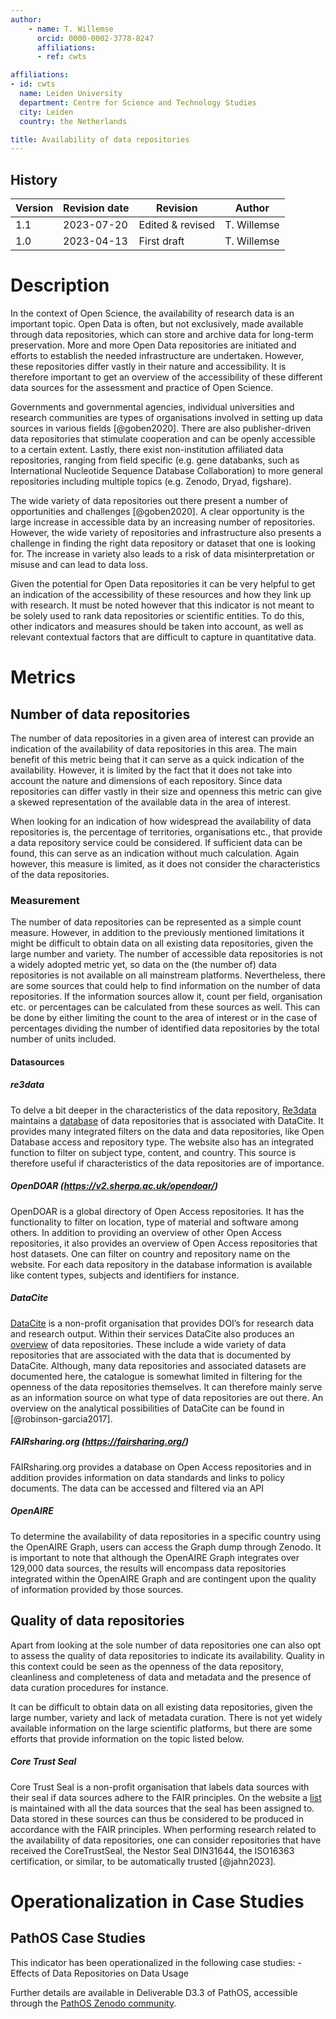 ```yaml
---
author:
    - name: T. Willemse
      orcid: 0000-0002-3778-8247
      affiliations:
      - ref: cwts

affiliations:
- id: cwts
  name: Leiden University
  department: Centre for Science and Technology Studies
  city: Leiden
  country: the Netherlands

title: Availability of data repositories
---
```



::: {.callout collapse="true"}


# History

| Version | Revision date | Revision         | Author      |
|---------|---------------|------------------|-------------|
| 1.1     | 2023-07-20    | Edited & revised | T. Willemse |
| 1.0     | 2023-04-13    | First draft      | T. Willemse |

:::

# Description

In the context of Open Science, the availability of research data is an important topic. Open Data is often, but not exclusively, made available through data repositories, which can store and archive data for long-term preservation. More and more Open Data repositories are initiated and efforts to establish the needed infrastructure are undertaken. However, these repositories differ vastly in their nature and accessibility. It is therefore important to get an overview of the accessibility of these different data sources for the assessment and practice of Open Science.

Governments and governmental agencies, individual universities and research communities are types of organisations involved in setting up data sources in various fields [@goben2020]. There are also publisher-driven data repositories that stimulate cooperation and can be openly accessible to a certain extent. Lastly, there exist non-institution affiliated data repositories, ranging from field specific (e.g. gene databanks, such as International Nucleotide Sequence Database Collaboration) to more general repositories including multiple topics (e.g. Zenodo, Dryad, figshare).

The wide variety of data repositories out there present a number of opportunities and challenges [@goben2020]. A clear opportunity is the large increase in accessible data by an increasing number of repositories. However, the wide variety of repositories and infrastructure also presents a challenge in finding the right data repository or dataset that one is looking for. The increase in variety also leads to a risk of data misinterpretation or misuse and can lead to data loss.

Given the potential for Open Data repositories it can be very helpful to get an indication of the accessibility of these resources and how they link up with research. It must be noted however that this indicator is not meant to be solely used to rank data repositories or scientific entities. To do this, other indicators and measures should be taken into account, as well as relevant contextual factors that are difficult to capture in quantitative data.

# Metrics

## Number of data repositories

The number of data repositories in a given area of interest can provide an indication of the availability of data repositories in this area. The main benefit of this metric being that it can serve as a quick indication of the availability. However, it is limited by the fact that it does not take into account the nature and dimensions of each repository. Since data repositories can differ vastly in their size and openness this metric can give a skewed representation of the available data in the area of interest.

When looking for an indication of how widespread the availability of data repositories is, the percentage of territories, organisations etc., that provide a data repository service could be considered. If sufficient data can be found, this can serve as an indication without much calculation. Again however, this measure is limited, as it does not consider the characteristics of the data repositories.

### Measurement

The number of data repositories can be represented as a simple count measure. However, in addition to the previously mentioned limitations it might be difficult to obtain data on all existing data repositories, given the large number and variety. The number of accessible data repositories is not a widely adopted metric yet, so data on the (the number of) data repositories is not available on all mainstream platforms. Nevertheless, there are some sources that could help to find information on the number of data repositories. If the information sources allow it, count per field, organisation etc. or percentages can be calculated from these sources as well. This can be done by either limiting the count to the area of interest or in the case of percentages dividing the number of identified data repositories by the total number of units included.

#### Datasources

##### re3data

To delve a bit deeper in the characteristics of the data repository, [Re3data](https://www.re3data.org/) maintains a [database](https://www.re3data.org/search?query=&contentTypes%5b%5d=Databases) of data repositories that is associated with DataCite. It provides many integrated filters on the data and data repositories, like Open Database access and repository type. The website also has an integrated function to filter on subject type, content, and country. This source is therefore useful if characteristics of the data repositories are of importance.

##### OpenDOAR (<https://v2.sherpa.ac.uk/opendoar/>)

OpenDOAR is a global directory of Open Access repositories. It has the functionality to filter on location, type of material and software among others. In addition to providing an overview of other Open Access repositories, it also provides an overview of Open Access repositories that host datasets. One can filter on country and repository name on the website. For each data repository in the database information is available like content types, subjects and identifiers for instance.

##### DataCite

[DataCite](https://datacite.org/value.html) is a non-profit organisation that provides DOI's for research data and research output. Within their services DataCite also produces an [overview](https://search.datacite.org/repositories) of data repositories. These include a wide variety of data repositories that are associated with the data that is documented by DataCite. Although, many data repositories and associated datasets are documented here, the catalogue is somewhat limited in filtering for the openness of the data repositories themselves. It can therefore mainly serve as an information source on what type of data repositories are out there. An overview on the analytical possibilities of DataCite can be found in [@robinson-garcia2017].

##### FAIRsharing.org (<https://fairsharing.org/>)

FAIRsharing.org provides a database on Open Access repositories and in addition provides information on data standards and links to policy documents. The data can be accessed and filtered via an API

##### OpenAIRE

To determine the availability of data repositories in a specific country using the OpenAIRE Graph, users can access the Graph dump through Zenodo. It is important to note that although the OpenAIRE Graph integrates over 129,000 data sources, the results will encompass data repositories integrated within the OpenAIRE Graph and are contingent upon the quality of information provided by those sources.

## Quality of data repositories

Apart from looking at the sole number of data repositories one can also opt to assess the quality of data repositories to indicate its availability. Quality in this context could be seen as the openness of the data repository, cleanliness and completeness of data and metadata and the presence of data curation procedures for instance.

It can be difficult to obtain data on all existing data repositories, given the large number, variety and lack of metadata curation. There is not yet widely available information on the large scientific platforms, but there are some efforts that provide information on the topic listed below.

##### Core Trust Seal

Core Trust Seal is a non-profit organisation that labels data sources with their seal if data sources adhere to the FAIR principles. On the website a [list](https://amt.coretrustseal.org/certificates/) is maintained with all the data sources that the seal has been assigned to. Data stored in these sources can thus be considered to be produced in accordance with the FAIR principles. When performing research related to the availability of data repositories, one can consider repositories that have received the CoreTrustSeal, the Nestor Seal DIN31644, the ISO16363 certification, or similar, to be automatically trusted [@jahn2023].

# Operationalization in Case Studies

## PathOS Case Studies

This indicator has been operationalized in the following case studies:
- Effects of Data Repositories on Data Usage

Further details are available in Deliverable D3.3 of PathOS, accessible through the [PathOS Zenodo community](https://zenodo.org/communities/pathos/records?q=&l=list&p=1&s=10&sort=newest).